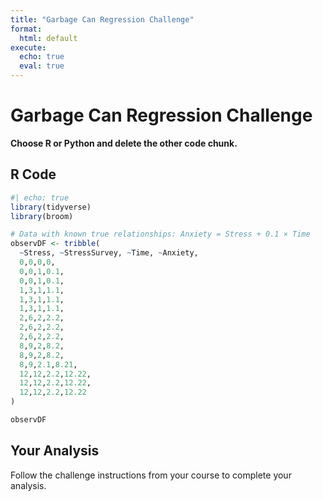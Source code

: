 ```yaml
---
title: "Garbage Can Regression Challenge"
format:
  html: default
execute:
  echo: true
  eval: true
---
```


# Garbage Can Regression Challenge

**Choose R or Python and delete the other code chunk.**

## R Code

```r
#| echo: true
library(tidyverse)
library(broom)

# Data with known true relationships: Anxiety = Stress + 0.1 × Time
observDF <- tribble(
  ~Stress, ~StressSurvey, ~Time, ~Anxiety,
  0,0,0,0,
  0,0,1,0.1,
  0,0,1,0.1,
  1,3,1,1.1,
  1,3,1,1.1,
  1,3,1,1.1,
  2,6,2,2.2,
  2,6,2,2.2,
  2,6,2,2.2,
  8,9,2,8.2,
  8,9,2,8.2,
  8,9,2.1,8.21,
  12,12,2.2,12.22,
  12,12,2.2,12.22,
  12,12,2.2,12.22
)

observDF
```


## Your Analysis

Follow the challenge instructions from your course to complete your analysis.
